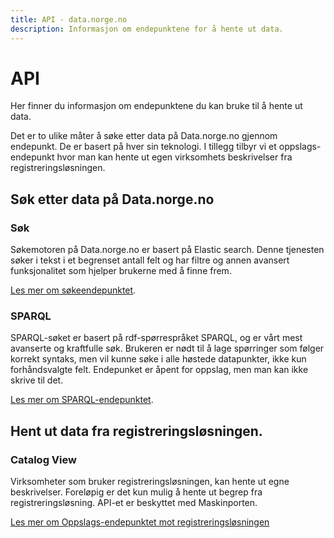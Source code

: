 ```yaml
---
title: API - data.norge.no
description: Informasjon om endepunktene for å hente ut data.
---
```


# API

<Ingress data-size='xs'>Her finner du informasjon om endepunktene du kan bruke til å hente ut data.</Ingress>

Det er to ulike måter å søke etter data på Data.norge.no gjennom endepunkt. De er basert på hver sin teknologi. I tillegg tilbyr vi et oppslags-endepunkt hvor man kan hente ut egen virksomhets beskrivelser fra registreringsløsningen.

## Søk etter data på Data.norge.no

### Søk

Søkemotoren på Data.norge.no er basert på Elastic search. Denne tjenesten søker i tekst i et begrenset antall felt og har filtre og annen avansert funksjonalitet som hjelper brukerne med å finne frem.

[Les mer om søkeendepunktet](/nb/technical/api/search).

### SPARQL

SPARQL-søket er basert på rdf-spørrespråket SPARQL, og er vårt mest avanserte og kraftfulle søk. Brukeren er nødt til å lage spørringer som følger korrekt syntaks, men vil kunne søke i alle høstede datapunkter, ikke kun forhåndsvalgte felt. Endepunket er åpent for oppslag, men man kan ikke skrive til det.

[Les mer om SPARQL-endepunktet](/nb/technical/api/sparql).

## Hent ut data fra registreringsløsningen.

### Catalog View

Virksomheter som bruker registreringsløsningen, kan hente ut egne beskrivelser. Foreløpig er det kun mulig å hente ut begrep fra registreringsløsning. API-et er beskyttet med Maskinporten.

[Les mer om Oppslags-endepunktet mot registreringsløsningen](/nb/technical/api/catalog-view)
